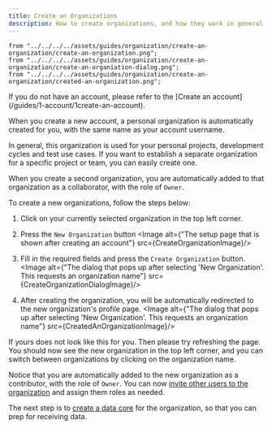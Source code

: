 ```yaml
---
title: Create an Organizations
description: How to create organizations, and how they work in general
---
```


    from "../../../../assets/guides/organization/create-an-organization/create-an-organization.png";
    from "../../../../assets/guides/organization/create-an-organization/create-an-organiation-dialog.png";
    from "../../../../assets/guides/organization/create-an-organization/created-an-organization.png";

<Card title="Do you have an account?" icon="information">
    If you do not have an account, please refer to the [Create an account](/guides/1-account/1create-an-account).
</Card>

When you create a new account, a personal organization is automatically created for you, with the same name as your account username.

In general, this organization is used for your personal projects, development cycles and test use cases. If you want to establish a separate organization for a specific project or team, you can easily create one.

When you create a second organization, you are automatically added to that organization as a collaborator, with the role of `Owner`.

To create a new organizations, follow the steps below:

1. Click on your currently selected organization in the top left corner.
2. Press the `New Organization` button
<Image alt={"The setup page that is shown after creating an account"} src={CreateOrganizationImage}/>

3. Fill in the required fields and press the `Create Organization` button.
<Image alt={"The dialog that pops up after selecting 'New Organization'. This requests an organization name"}
       src={CreateOrganizationDialogImage}/>

4. After creating the organization, you will be automatically redirected to the new organization's profile page.
<Image alt={"The dialog that pops up after selecting 'New Organization'. This requests an organization name"}
       src={CreatedAnOrganizationImage}/>

If yours does not look like this for you. Then please try refreshing the page.
You should now see the new organization in the top left corner, and you can switch between organizations by clicking on the organization name.

Notice that you are automatically added to the new organization as a contributor, with the role of `Owner`. You can now [invite other users to the organization](/guides/2-organization/3invite-user-to-organization) and assign them roles as needed.

The next step is to [create a data core](/guides/3-data-core/2create-data-core) for the organization, so that you can prep for receiving data.